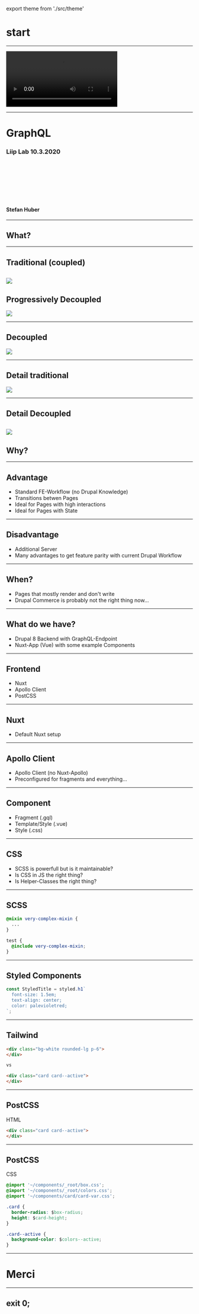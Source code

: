 export theme from './src/theme'





<Head>
  <title>GraphQL</title>
  <link href="https://fonts.googleapis.com/css?family=Work+Sans:400,700,900" rel="stylesheet" />
</Head>


# start
---


<Video
  loop={true}
  src="https://cdn.rawgit.com/signalwerk/talk.dock18.2018/add5d516/intro/intro.mp4"
/>

---

# GraphQL
### Liip Lab 10.3.2020

<br/>
<br/>
<br/>
<br/>
<br/>
<br/>

#### Stefan Huber
---
## What?
---


## Traditional (coupled)

![](./img/traditional.svg)
---


## Progressively Decoupled


![](./img/progressive-decouple.svg)

---




## Decoupled


![](./img/decouple.svg)


---


## Detail traditional

![](./img/traditional-html.svg)

---


## Detail Decoupled


![](./img/graphql.svg)
---
## Why?

---
## Advantage
* Standard FE-Workflow (no Drupal Knowledge)
* Transitions betwen Pages
* Ideal for Pages with high interactions
* Ideal for Pages with State
---
## Disadvantage

* Additional Server
* Many advantages to get feature parity with current Drupal Workflow

---

## When?

* Pages that mostly render and don't write
* Drupal Commerce is probably not the right thing now...
---

## What do we have?

* Drupal 8 Backend with GraphQL-Endpoint
* Nuxt-App (Vue) with some example Components

---
## Frontend

* Nuxt
* Apollo Client
* PostCSS

---
## Nuxt

* Default Nuxt setup

---
## Apollo Client

* Apollo Client (no Nuxt-Apollo)
* Preconfigured for fragments and everything...
---
## Component

* Fragment (.gql)
* Template/Style (.vue)
* Style (.css)

---
## CSS

* SCSS is powerfull but is it maintainable?
* Is CSS in JS the right thing?
* Is Helper-Classes the right thing?
---
## SCSS

```scss
@mixin very-complex-mixin {
  ...
}

test {
  @include very-complex-mixin;
}
```
---
## Styled Components

```js
const StyledTitle = styled.h1`
  font-size: 1.5em;
  text-align: center;
  color: palevioletred;
`;
```
---
## Tailwind

```html
<div class="bg-white rounded-lg p-6">
</div>

vs

<div class="card card--active">
</div>
```
---
## PostCSS

HTML
```html
<div class="card card--active">
</div>
```
---
## PostCSS

CSS

```css
@import '~/components/_root/box.css';
@import '~/components/_root/colors.css';
@import '~/components/card/card-var.css';

.card {
  border-radius: $box-radius;
  height: $card-height;
}

.card--active {
  background-color: $colors--active;
}
```


---
# Merci
---



## exit 0;
